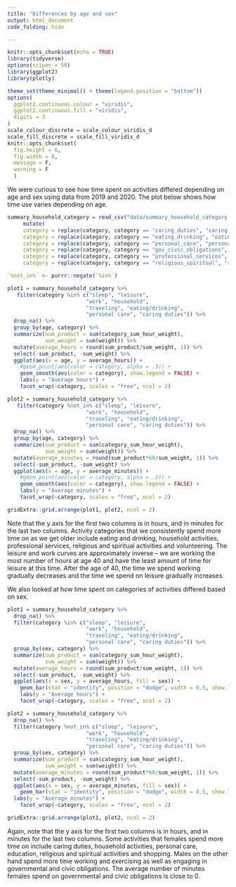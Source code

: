 ```yaml
---
title: "Differences by age and sex"
output: html_document
code_folding: hide

---
```


```r
knitr::opts_chunk$set(echo = TRUE)
library(tidyverse)
options(scipen = 50)
library(ggplot2)
library(plotly)

theme_set(theme_minimal() + theme(legend.position = "bottom"))
options(
  ggplot2.continuous.colour = "viridis",
  ggplot2.continuous.fill = "viridis",
  digits = 3
)
scale_colour_discrete = scale_colour_viridis_d
scale_fill_discrete = scale_fill_viridis_d 
knitr::opts_chunk$set(
  fig.height = 6,
  fig.width = 8,
  message = F,
  warning = F 
  )

```

We were curious to see how time spent on activities differed depending on age and sex using data from 2019 and 2020. The plot below shows how time use varies depending on age.  

```r
summary_household_category = read_csv("data/summary_household_category.csv") %>% 
     mutate(
     category = replace(category, category == "caring_duties", "caring duties"),
     category = replace(category, category == "eating_drinking", "eating/drinking"),
     category = replace(category, category == "personal_care", "personal care"),
     category = replace(category, category == "gov_civic_obligations", "gov/civic obligations"),
     category = replace(category, category == "professional_services", "professional services"),
     category = replace(category, category == "religious_spiritual", "religious/spiritual"))

`%not_in%` <- purrr::negate(`%in%`)

plot1 = summary_household_category %>% 
   filter(category %in% c("sleep", "leisure", 
                         "work", "household", 
                         "traveling", "eating/drinking", 
                         "personal care", "caring duties")) %>% 
  drop_na() %>% 
  group_by(age, category) %>% 
  summarize(sum_product = sum(category_sum_hour_weight), 
            sum_weight = sum(weight)) %>% 
  mutate(average_hours = round(sum_product/sum_weight, 1)) %>% 
  select(-sum_product, -sum_weight) %>% 
  ggplot(aes(x = age, y = average_hours)) +
    #geom_point(aes(color = category, alpha = .3)) +
    geom_smooth(aes(color = category), show.legend = FALSE) +
    labs(y = "Average hours") +
    facet_wrap(~category, scales = "free", ncol = 2)

plot2 = summary_household_category %>% 
   filter(category %not_in% c("sleep", "leisure", 
                         "work", "household", 
                         "traveling", "eating/drinking", 
                         "personal care", "caring duties")) %>% 
  drop_na() %>% 
  group_by(age, category) %>% 
  summarize(sum_product = sum(category_sum_hour_weight), 
            sum_weight = sum(weight)) %>% 
  mutate(average_minutes = round(sum_product*60/sum_weight, 1)) %>% 
  select(-sum_product, -sum_weight) %>% 
  ggplot(aes(x = age, y = average_minutes)) +
    #geom_point(aes(color = category, alpha = .3)) +
    geom_smooth(aes(color = category), show.legend = FALSE) +
    labs(y = "Average minutes") +
    facet_wrap(~category, scales = "free", ncol = 2)

gridExtra::grid.arrange(plot1, plot2, ncol = 2)

```

Note that the y axis for the first two columns is in hours, and in minutes for the last two columns. Activity categories that we consistently spend more time on as we get older include eating and drinking, household activities, professional services, religious and spiritual activities and volunteering. The leisure and work curves are approximately inverse -- we are working the most number of hours at age 40 and have the least amount of time for leisure at this time. After the age of 40, the time we spend working gradually decreases and the time we spend on leisure gradually increases. 

We also looked at how time spent on categories of activities differed based on sex. 

```r
plot1 = summary_household_category %>% 
  drop_na() %>% 
  filter(category %in% c("sleep", "leisure", 
                         "work", "household", 
                         "traveling", "eating/drinking", 
                         "personal care", "caring duties")) %>% 
  group_by(sex, category) %>% 
  summarize(sum_product = sum(category_sum_hour_weight), 
            sum_weight = sum(weight)) %>% 
  mutate(average_hours = round(sum_product/sum_weight, 1)) %>% 
  select(-sum_product, -sum_weight) %>% 
  ggplot(aes(x = sex, y = average_hours, fill = sex)) +
    geom_bar(stat = "identity", position = "dodge", width = 0.5, show.legend = FALSE) +
    labs(y = "Average hours") +
    facet_wrap(~category, scales = "free", ncol = 2)

plot2 = summary_household_category %>% 
  drop_na() %>% 
  filter(category %not_in% c("sleep", "leisure", 
                         "work", "household", 
                         "traveling", "eating/drinking", 
                         "personal care", "caring duties")) %>% 
  group_by(sex, category) %>% 
  summarize(sum_product = sum(category_sum_hour_weight), 
            sum_weight = sum(weight)) %>% 
  mutate(average_minutes = round(sum_product*60/sum_weight, 1)) %>% 
  select(-sum_product, -sum_weight) %>% 
  ggplot(aes(x = sex, y = average_minutes, fill = sex)) +
    geom_bar(stat = "identity", position = "dodge", width = 0.5, show.legend = FALSE) +
  labs(y = "Average minutes") +
    facet_wrap(~category, scales = "free", ncol = 2) 

gridExtra::grid.arrange(plot1, plot2, ncol = 2)

```

Again, note that the y axis for the first two columns is in hours, and in minutes for the last two columns. Some activities that females spend more time on include caring duties, household activities, personal care, education, religious and spiritual activities and shopping. Males on the other hand spend more time working and exercising as well as engaging in governmental and civic obligations. The average number of minutes females spend on governmental and civic obligations is close to 0. 

